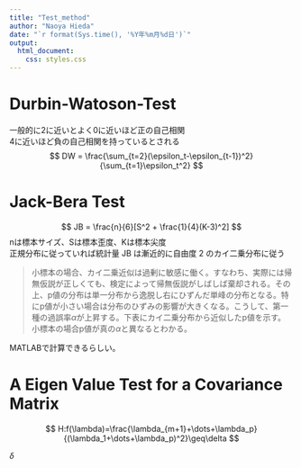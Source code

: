 ```yaml
---
title: "Test_method"
author: "Naoya Hieda"
date: "`r format(Sys.time(), '%Y年%m月%d日')`"
output:
  html_document:
    css: styles.css
---
```


# Durbin-Watoson-Test

一般的に2に近いとよく0に近いほど正の自己相関  
4に近いほど負の自己相関を持っているとされる
$$
DW = \frac{\sum_{t=2}(\epsilon_t-\epsilon_{t-1})^2}{\sum_{t=1}\epsilon_t^2}
$$



# Jack-Bera Test

$$
JB = \frac{n}{6}[S^2 + \frac{1}{4}(K-3)^2]
$$
nは標本サイズ、Sは標本歪度、Kは標本尖度  
正規分布に従っていれば統計量 JB は漸近的に自由度 2 のカイ二乗分布に従う  

> 小標本の場合、カイ二乗近似は過剰に敏感に働く。すなわち、実際には帰無仮説が正しくても、検定によって帰無仮説がしばしば棄却される。その上、p値の分布は単一分布から逸脱し右にひずんだ単峰の分布となる。特にp値が小さい場合は分布のひずみの影響が大きくなる。こうして、第一種の過誤率$\alpha$が上昇する。下表にカイ二乗分布から近似したp値を示す。小標本の場合p値が真の$\alpha$と異なるとわかる。

MATLABで計算できるらしい。

# A Eigen Value Test for a Covariance Matrix

$$
H:f(\lambda)=\frac{\lambda_{m+1}+\dots+\lambda_p}{(\lambda_1+\dots+\lambda_p)^2}\geq\delta
$$

$\delta$